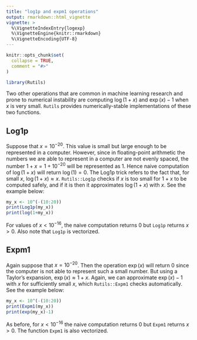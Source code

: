 ```yaml
---
title: "log1p and expm1 operations"
output: rmarkdown::html_vignette
vignette: >
  %\VignetteIndexEntry{logexp}
  %\VignetteEngine{knitr::rmarkdown}
  %\VignetteEncoding{UTF-8}
---
```


```r
knitr::opts_chunk$set(
  collapse = TRUE,
  comment = "#>"
)
```

```r
library(Rutils)
```

Two other operations that are common in machine learning research
and prone to numerical instability are computing
$\log(1+x)$ and $\exp(x)-1$ when $x$ is very small.
`Rutils` provides numerically-stable implementations of these two functions.

## Log1p

Suppose that $x=10^{-20}$.
This value is small but large enough to be represented in a computer.
However, since in floating-point arithmetic the numbers
we are able to represent in a computer are not evenly spaced,
the number $1+x=1+10^{-20}$ will be represented as $1$.
Hence naive computation of $\log(1+x)$
will return $\log(1)=0$.
The Log1p trick refers to the fact that, for small $x$,
$\log(1+x)\approx x$.
`Rutils::Log1p` checks if $x$ is too small for $1+x$ to be computed safely,
and if it is then it approximates $\log(1+x)$ with $x$.
See the example below:

```r
my_x <- 10^(-(10:20))
print(Log1p(my_x))
print(log(1+my_x))
```

For values of $x<10^{-16}$,
the naive computation returns $0$ but `Log1p` returns $x>0$.
Also note that `Log1p` is vectorized.


## Expm1

Again suppose that $x=10^{-20}$.
Then the operation $\exp(x)$ will return $0$
since the computer is not able to represent such a small number.
But using a Taylor's expansion,
$\exp(x)\approx 1+x$.
Again, we can approximate $\exp(x)-1$ with $x$ for sufficiently small $x$,
which `Rutils::Expm1` checks automatically.
See the example below:

```r
my_x <- 10^(-(10:20))
print(Expm1(my_x))
print(exp(my_x)-1)
```

As before, for $x<10^{-16}$ the naive computation returns 0
but `Expm1` returns $x>0$.
The function `Expm1` is also vectorized.
